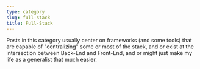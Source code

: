 ```yaml
---
type: category
slug: full-stack
title: Full-Stack
---
```


Posts in this category usually center on frameworks (and some tools) that are capable of "centralizing" some or most of the stack, and or exist at the intersection between Back-End and Front-End, and or might just make my life as a generalist that much easier.
